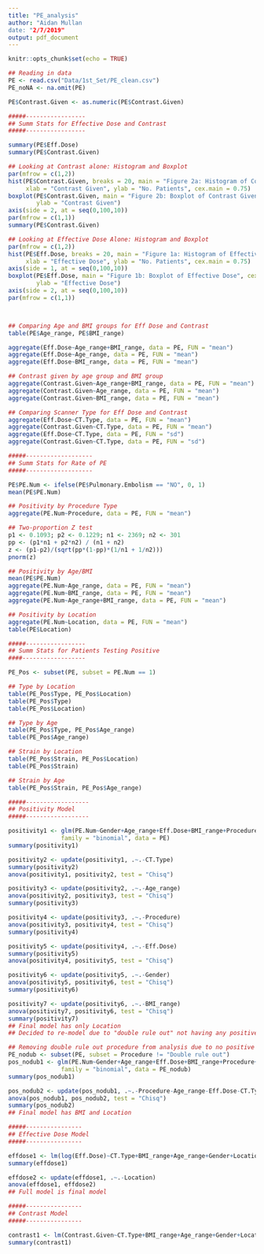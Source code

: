 ```yaml
---
title: "PE_analysis"
author: "Aidan Mullan
date: "2/7/2019"
output: pdf_document
---
```


```r
knitr::opts_chunk$set(echo = TRUE)
```

```r
## Reading in data
PE <- read.csv("Data/1st_Set/PE_clean.csv")
PE_noNA <- na.omit(PE)

PE$Contrast.Given <- as.numeric(PE$Contrast.Given)
```

```r
#####-----------------
## Summ Stats for Effective Dose and Contrast
#####-----------------

summary(PE$Eff.Dose)
summary(PE$Contrast.Given)

## Looking at Contrast alone: Histogram and Boxplot
par(mfrow = c(1,2))
hist(PE$Contrast.Given, breaks = 20, main = "Figure 2a: Histogram of Contrast Given",
     xlab = "Contrast Given", ylab = "No. Patients", cex.main = 0.75)
boxplot(PE$Contrast.Given, main = "Figure 2b: Boxplot of Contrast Given", cex.main = 0.75, 
        ylab = "Contrast Given")
axis(side = 2, at = seq(0,100,10))
par(mfrow = c(1,1))
summary(PE$Contrast.Given)

## Looking at Effective Dose Alone: Histogram and Boxplot
par(mfrow = c(1,2))
hist(PE$Eff.Dose, breaks = 20, main = "Figure 1a: Histogram of Effective Dose",
     xlab = "Effective Dose", ylab = "No. Patients", cex.main = 0.75)
axis(side = 1, at = seq(0,100,10))
boxplot(PE$Eff.Dose, main = "Figure 1b: Boxplot of Effective Dose", cex.main = 0.75, 
        ylab = "Effective Dose")
axis(side = 2, at = seq(0,100,10))
par(mfrow = c(1,1))



## Comparing Age and BMI groups for Eff Dose and Contrast
table(PE$Age_range, PE$BMI_range)

aggregate(Eff.Dose~Age_range+BMI_range, data = PE, FUN = "mean")
aggregate(Eff.Dose~Age_range, data = PE, FUN = "mean")
aggregate(Eff.Dose~BMI_range, data = PE, FUN = "mean")

## Contrast given by age group and BMI group
aggregate(Contrast.Given~Age_range+BMI_range, data = PE, FUN = "mean")
aggregate(Contrast.Given~Age_range, data = PE, FUN = "mean")
aggregate(Contrast.Given~BMI_range, data = PE, FUN = "mean")

## Comparing Scanner Type for Eff Dose and Contrast
aggregate(Eff.Dose~CT.Type, data = PE, FUN = "mean")
aggregate(Contrast.Given~CT.Type, data = PE, FUN = "mean")
aggregate(Eff.Dose~CT.Type, data = PE, FUN = "sd")
aggregate(Contrast.Given~CT.Type, data = PE, FUN = "sd")
```



```r
#####-------------------
## Summ Stats for Rate of PE
#####-------------------

PE$PE.Num <- ifelse(PE$Pulmonary.Embolism == "NO", 0, 1)
mean(PE$PE.Num)

## Positivity by Procedure Type
aggregate(PE.Num~Procedure, data = PE, FUN = "mean")

## Two-proportion Z test
p1 <- 0.1093; p2 <- 0.1229; n1 <- 2369; n2 <- 301
pp <- (p1*n1 + p2*n2) / (n1 + n2)
z <- (p1-p2)/(sqrt(pp*(1-pp)*(1/n1 + 1/n2)))
pnorm(z)

## Positivity by Age/BMI
mean(PE$PE.Num)
aggregate(PE.Num~Age_range, data = PE, FUN = "mean")
aggregate(PE.Num~BMI_range, data = PE, FUN = "mean")
aggregate(PE.Num~Age_range+BMI_range, data = PE, FUN = "mean")

## Positivity by Location
aggregate(PE.Num~Location, data = PE, FUN = "mean")
table(PE$Location)
```

```r
#####-----------------
## Summ Stats for Patients Testing Positive
####------------------

PE_Pos <- subset(PE, subset = PE.Num == 1)

## Type by Location
table(PE_Pos$Type, PE_Pos$Location)
table(PE_Pos$Type)
table(PE_Pos$Location)

## Type by Age
table(PE_Pos$Type, PE_Pos$Age_range)
table(PE_Pos$Age_range)

## Strain by Location
table(PE_Pos$Strain, PE_Pos$Location)
table(PE_Pos$Strain)

## Strain by Age
table(PE_Pos$Strain, PE_Pos$Age_range)
```

```r
#####------------------
## Positivity Model
#####------------------

positivity1 <- glm(PE.Num~Gender+Age_range+Eff.Dose+BMI_range+Procedure+CT.Type+Location,
               family = "binomial", data = PE)
summary(positivity1)

positivity2 <- update(positivity1, .~.-CT.Type)
summary(positivity2)
anova(positivity1, positivity2, test = "Chisq")

positivity3 <- update(positivity2, .~.-Age_range)
anova(positivity2, positivity3, test = "Chisq")
summary(positivity3)

positivity4 <- update(positivity3, .~.-Procedure)
anova(positivity3, positivity4, test = "Chisq") 
summary(positivity4)

positivity5 <- update(positivity4, .~.-Eff.Dose)
summary(positivity5)
anova(positivity4, positivity5, test = "Chisq")

positivity6 <- update(positivity5, .~.-Gender)
anova(positivity5, positivity6, test = "Chisq")
summary(positivity6)

positivity7 <- update(positivity6, .~.-BMI_range)
anova(positivity7, positivity6, test = "Chisq")
summary(positivity7)
## Final model has only Location
## Decided to re-model due to "double rule out" not having any positive test results
```

```r
## Removing double rule out procedure from analysis due to no positive test results
PE_nodub <- subset(PE, subset = Procedure != "Double rule out")
pos_nodub1 <- glm(PE.Num~Gender+Age_range+Eff.Dose+BMI_range+Procedure+CT.Type+Location,
               family = "binomial", data = PE_nodub)
summary(pos_nodub1)

pos_nodub2 <- update(pos_nodub1, .~.-Procedure-Age_range-Eff.Dose-CT.Type-Gender)
anova(pos_nodub1, pos_nodub2, test = "Chisq") 
summary(pos_nodub2)
## Final model has BMI and Location

```

```r
#####----------------
## Effective Dose Model
#####----------------

effdose1 <- lm(log(Eff.Dose)~CT.Type+BMI_range+Age_range+Gender+Location, data = PE)
summary(effdose1)

effdose2 <- update(effdose1, .~.-Location)
anova(effdose1, effdose2)
## Full model is final model
```

```r
#####----------------
## Contrast Model
#####----------------

contrast1 <- lm(Contrast.Given~CT.Type+BMI_range+Age_range+Gender+Location, data = PE)
summary(contrast1)
```








